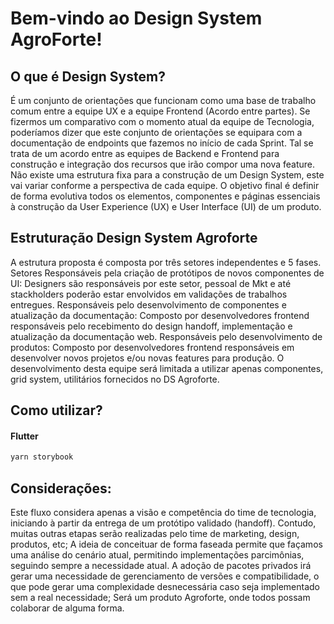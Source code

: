 
<Meta title="Design System AgroForte" />

# Bem-vindo ao Design System AgroForte!

## O que é Design System?

É um conjunto de orientações que funcionam como uma base de trabalho comum
entre a equipe UX e a equipe Frontend (Acordo entre partes).
Se fizermos um comparativo com o momento atual da equipe de Tecnologia,
poderíamos dizer que este conjunto de orientações se equipara com a
documentação de endpoints que fazemos no início de cada Sprint. Tal se trata de
um acordo entre as equipes de Backend e Frontend para construção e integração
dos recursos que irão compor uma nova feature.
Não existe uma estrutura fixa para a construção de um Design System, este vai variar
conforme a perspectiva de cada equipe. O objetivo final é definir de forma evolutiva
todos os elementos, componentes e páginas essenciais à construção da User
Experience (UX) e User Interface (UI) de um produto.

## Estruturação Design System Agroforte
A estrutura proposta é composta por três setores independentes e 5 fases.
Setores
Responsáveis pela criação de protótipos de novos componentes de UI:
Designers são responsáveis por este setor, pessoal de Mkt e até stackholders
poderão estar envolvidos em validações de trabalhos entregues.
Responsáveis pelo desenvolvimento de componentes e atualização da
documentação: Composto por desenvolvedores frontend responsáveis pelo
recebimento do design handoff, implementação e atualização da documentação
web.
Responsáveis pelo desenvolvimento de produtos: Composto por
desenvolvedores frontend responsáveis em desenvolver novos projetos e/ou novas
features para produção. O desenvolvimento desta equipe será limitada a utilizar
apenas componentes, grid system, utilitários fornecidos no DS Agroforte.

## Como utilizar?

#### Flutter
```sh
yarn storybook
```
## Considerações:

Este fluxo considera apenas a visão e competência do time de tecnologia, iniciando
à partir da entrega de um protótipo validado (handoff). Contudo, muitas outras
etapas serão realizadas pelo time de marketing, design, produtos, etc;
A ideia de conceituar de forma faseada permite que façamos uma análise do
cenário atual, permitindo implementações parcimônias, seguindo sempre a
necessidade atual. A adoção de pacotes privados irá gerar uma necessidade de
gerenciamento de versões e compatibilidade, o que pode gerar uma complexidade
desnecessária caso seja implementado sem a real necessidade;
Será um produto Agroforte, onde todos possam colaborar de alguma forma.
